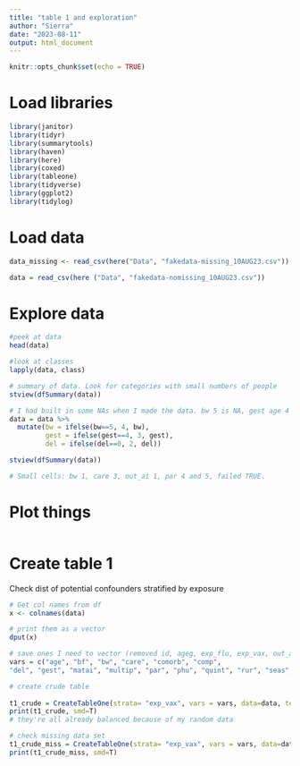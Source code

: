 ---
title: "table 1 and exploration"
author: "Sierra"
date: "2023-08-11"
output: html_document
---

```{r setup, include=FALSE}
knitr::opts_chunk$set(echo = TRUE)
```

# Load libraries
```{r}
library(janitor)
library(tidyr)
library(summarytools)
library(haven)
library(here)
library(coxed)
library(tableone)
library(tidyverse)
library(ggplot2)
library(tidylog)
```

# Load data
```{r}
data_missing <- read_csv(here("Data", "fakedata-missing_10AUG23.csv"))

data = read_csv(here ("Data", "fakedata-nomissing_10AUG23.csv"))
```

# Explore data
```{r}
#peek at data
head(data)

#look at classes
lapply(data, class)

# summary of data. Look for categories with small numbers of people
stview(dfSummary(data))

# I had built in some NAs when I made the data. bw 5 is NA, gest age 4 is NA, del 0 is NA
data = data %>%
  mutate(bw = ifelse(bw==5, 4, bw),
         gest = ifelse(gest==4, 3, gest),
         del = ifelse(del==0, 2, del))

stview(dfSummary(data))

# Small cells: bw 1, care 3, out_ai 1, par 4 and 5, failed TRUE.
```

# Plot things
```{r}

```

# Create table 1
Check dist of potential confounders stratified by exposure
```{r}

# Get col names from df
x <- colnames(data)

# print them as a vector
dput(x)

# save ones I need to vector (removed id, ageg, exp_flu, exp_vax, out_ai, failed,  )
vars = c("age", "bf", "bw", "care", "comorb", "comp", 
"del", "gest", "matai", "multip", "par", "phu", "quint", "rur", "seas", "sex", "smk", "ster", "y")

# create crude table
  
t1_crude = CreateTableOne(strata= "exp_vax", vars = vars, data=data, test=F)
print(t1_crude, smd=T)
# they're all already balanced because of my random data

# check missing data set
t1_crude_miss = CreateTableOne(strata= "exp_vax", vars = vars, data=data_missing, test=F)
print(t1_crude_miss, smd=T)

```

